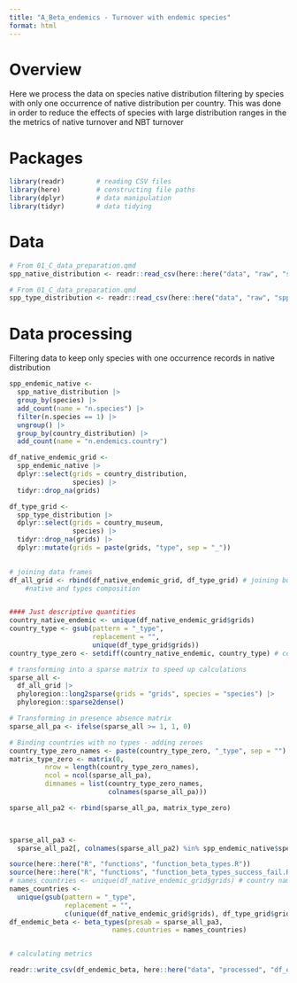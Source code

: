 ```yaml
---
title: "A_Beta_endemics - Turnover with endemic species"
format: html
---
```


# Overview

Here we process the data on species native distribution filtering by species with only one occurrence of native distribution per country. This was done in order to reduce the effects of species with large distribution ranges in the the metrics of native turnover and NBT turnover
    
# Packages

```r
library(readr)        # reading CSV files
library(here)         # constructing file paths
library(dplyr)        # data manipulation
library(tidyr)        # data tidying
```


# Data

```r
# From 01_C_data_preparation.qmd
spp_native_distribution <- readr::read_csv(here::here("data", "raw", "spp_native_distribution.csv")) 

# From 01_C_data_preparation.qmd
spp_type_distribution <- readr::read_csv(here::here("data", "raw", "spp_type_distribution.csv")) 
```


# Data processing

Filtering data to keep only species with one occurrence records in native
   distribution
   
```r
spp_endemic_native <- 
  spp_native_distribution |> 
  group_by(species) |>
  add_count(name = "n.species") |> 
  filter(n.species == 1) |> 
  ungroup() |> 
  group_by(country_distribution) |> 
  add_count(name = "n.endemics.country")

df_native_endemic_grid <- 
  spp_endemic_native |> 
  dplyr::select(grids = country_distribution, 
                species) |> 
  tidyr::drop_na(grids)

df_type_grid <- 
  spp_type_distribution |> 
  dplyr::select(grids = country_museum, 
                species) |> 
  tidyr::drop_na(grids) |>
  dplyr::mutate(grids = paste(grids, "type", sep = "_"))
  

# joining data frames
df_all_grid <- rbind(df_native_endemic_grid, df_type_grid) # joining both matrices - 
    #native and types composition


#### Just descriptive quantities
country_native_endemic <- unique(df_native_endemic_grid$grids)
country_type <- gsub(pattern = "_type", 
                     replacement = "",
                     unique(df_type_grid$grids))
country_type_zero <- setdiff(country_native_endemic, country_type) # countries with no type specimen

# transforming into a sparse matrix to speed up calculations
sparse_all <- 
  df_all_grid |> 
  phyloregion::long2sparse(grids = "grids", species = "species") |> 
  phyloregion::sparse2dense()

# Transforming in presence absence matrix
sparse_all_pa <- ifelse(sparse_all >= 1, 1, 0) 

# Binding countries with no types - adding zeroes
country_type_zero_names <- paste(country_type_zero, "_type", sep = "") # this will be used to bind together matrix with types and add the countries with no type
matrix_type_zero <- matrix(0,
         nrow = length(country_type_zero_names),
         ncol = ncol(sparse_all_pa), 
         dimnames = list(country_type_zero_names, 
                         colnames(sparse_all_pa)))

sparse_all_pa2 <- rbind(sparse_all_pa, matrix_type_zero)

 

sparse_all_pa3 <- 
  sparse_all_pa2[, colnames(sparse_all_pa2) %in% spp_endemic_native$species]
```


```r
source(here::here("R", "functions", "function_beta_types.R"))
source(here::here("R", "functions", "function_beta_types_success_fail.R"))
# names_countries <- unique(df_native_endemic_grid$grids) # country names
names_countries <- 
  unique(gsub(pattern = "_type", 
              replacement = "",
              c(unique(df_native_endemic_grid$grids), df_type_grid$grids)))
df_endemic_beta <- beta_types(presab = sparse_all_pa3, 
                          names.countries = names_countries)


# calculating metrics

readr::write_csv(df_endemic_beta, here::here("data", "processed", "df_endemic_beta.csv"))
```

